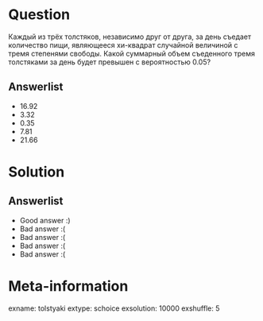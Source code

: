 Question
========

Каждый из трёх толстяков, независимо друг от друга, за день съедает количество пищи, являющееся хи-квадрат случайной величиной с тремя степенями свободы. Какой суммарный объем съеденного тремя толстяками за день будет превышен с вероятностью $0.05$?

Answerlist
----------
*  $16.92$
*  $3.32$
*  $0.35$
*  $7.81$
*  $21.66$

Solution
========

Answerlist
----------
*  Good answer :)
*  Bad answer :(
*  Bad answer :(
*  Bad answer :(
*  Bad answer :(

Meta-information
================
exname: tolstyaki
extype: schoice
exsolution: 10000
exshuffle: 5
